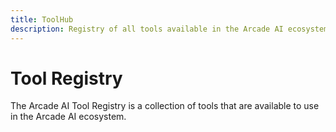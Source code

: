 ```yaml
---
title: ToolHub
description: Registry of all tools available in the Arcade AI ecosystem
---
```



# Tool Registry

The Arcade AI Tool Registry is a collection of tools that are available to use in the Arcade AI ecosystem.

<br />

<div className={styles.toolGrid}>
  <ToolCard
    name="Gmail"
    image="google"
    summary="Read, draft and send emails with your agents."
    link="/docs/toolhub/google"
  />
  <ToolCard
    name="Slack"
    image="slack"
    summary="Send and receive messages to Slack channels and users with agents"
    link="/docs/toolhub/slack"
  />
  <ToolCard
    name="GitHub"
    image="github"
    summary="Interact with private and public GitHub repositories, issues, pull requests, and more"
    link="/docs/toolhub/github"
  />
  <ToolCard
    name="X"
    image="twitter"
    summary="Integrate agents with X (Twitter), including tweets, users, and more"
    link="/docs/toolhub/x"
  />
  <ToolCard
    name="Search"
    image="serpapi"
    summary="Use SerpAPI to search the web for information"
    link="/docs/toolhub/search"
  />
</div>
